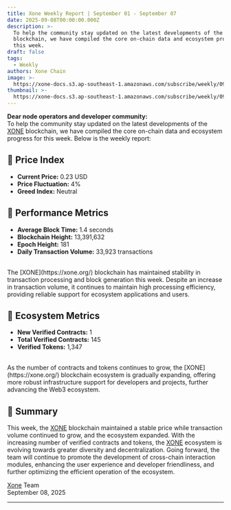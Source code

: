 ```yaml
---
title: Xone Weekly Report | September 01 - September 07
date: 2025-09-08T00:00:00.000Z
description: >-
  To help the community stay updated on the latest developments of the XONE
  blockchain, we have compiled the core on-chain data and ecosystem progress for
  this week.
draft: false
tags:
  - Weekly
authors: Xone Chain
image: >-
  https://xone-docs.s3.ap-southeast-1.amazonaws.com/subscribe/weekly/09-08-2025/banner.jpg
thumbnail: >-
  https://xone-docs.s3.ap-southeast-1.amazonaws.com/subscribe/weekly/09-08-2025/banner.jpg
---
```



**Dear node operators and developer community:**
<br/>
To help the community stay updated on the latest developments of the [XONE](https://xone.org/) blockchain, we have compiled the core on-chain data and ecosystem progress for this week. Below is the weekly report:

## 🔹 Price Index
- **Current Price:** 0.23 USD
- **Price Fluctuation:** 4%
- **Greed Index:** Neutral

## 🔹 Performance Metrics
- **Average Block Time:** 1.4 seconds
- **Blockchain Height:** 13,391,632
- **Epoch Height:** 181
- **Daily Transaction Volume:** 33,923 transactions
<br/>
The [XONE](https://xone.org/) blockchain has maintained stability in transaction processing and block generation this week. Despite an increase in transaction volume, it continues to maintain high processing efficiency, providing reliable support for ecosystem applications and users.

## 🔹 Ecosystem Metrics
- **New Verified Contracts:** 1
- **Total Verified Contracts:** 145
- **Verified Tokens:** 1,347
<br/>
As the number of contracts and tokens continues to grow, the [XONE](https://xone.org/) blockchain ecosystem is gradually expanding, offering more robust infrastructure support for developers and projects, further advancing the Web3 ecosystem.

## 🔹 Summary
This week, the [XONE](https://xone.org/) blockchain maintained a stable price while transaction volume continued to grow, and the ecosystem expanded. With the increasing number of verified contracts and tokens, the [XONE](https://xone.org/) ecosystem is evolving towards greater diversity and decentralization. Going forward, the team will continue to promote the development of cross-chain interaction modules, enhancing the user experience and developer friendliness, and further optimizing the efficient operation of the ecosystem.
<br/>

[Xone](https://xone.org/) Team\
September 08, 2025

---

<ContactInfo />
